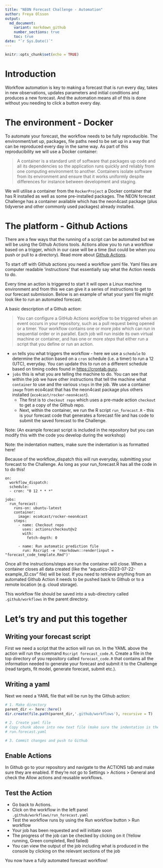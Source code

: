 ```yaml
---
title: "NEON Forecast Challenge - Automation"
author: Freya Olsson
output: 
  md_document: 
    variant: markdown_github
    number_sections: true
    toc: true
date: "`r Sys.Date()`"
---
```


```r
knitr::opts_chunk$set(echo = TRUE)
```

# Introduction

Workflow automation is key to making a forecast that is run every day, takes in new observations, updates parameters and initial conditions and produces a new forecast. And the automation means all of this is done without you needing to click a button every day.

# The environment - Docker
To automate your forecast, the workflow needs to be fully reproducible. The environment/set up, packages, file paths need to be set up in a way that can be reproduced every day in the same way. As part of this reproducibility we will use a Docker container:

> A container is a standard unit of software that packages up code and all its dependencies so the application runs quickly and reliably from one computing environment to another. Containers isolate software from its environment and ensure that it works uniformly despite differences for instance between development and staging. 

We will utilise a container from the `RockerProject` a Docker container that has R installed as well as some pre-installed packages. The NEON forecast Challenge has a container available which has the neon4cast package (plus tidyverse and other commonly used packages) already installed. 

# The platform - Github Actions
There are a few ways that the running of a script can be automated but we will be using the Github Actions tools. Actions allow you to run a workflow based on a trigger, which in our case will be a time (but could be when you push or pull to a directory). Read more about [Github Actions](https://docs.github.com/en/actions/learn-github-actions/understanding-github-actions).

To start off with Github actions you need a workflow yaml file. Yaml files are computer readable 'instructions' that essentially say what the Action needs to do.

Every time an action is triggered to start it will open a Linux machine environment and from this we can give it a series of instructions to get to our forecast submission. Below is an example of what your yaml file might look like to run an automated forecast. 

A basic description of a Github action:

>You can configure a GitHub Actions _workflow_ to be triggered when an event occurs in your repository, such as a pull request being opened or a timer. Your workflow contains one or more _jobs_ which can run in sequential order or in parallel. Each job will run inside its own virtual machine or container, and has one or more _steps_ that either run a script that you define or run an action.

* `on` tells you what triggers the workflow - here we use a `schedule` to determine the action based on a `cron` schedule (i.e. a timer) to run a 12 (UTC), everyday. You can update this to run on a different schedule based on timing codes found in [https://crontab.guru](https://crontab.guru). 
* `jobs` this is what you are telling the machine to do. You can see that within the job we have other instructions that tell the machine what `container` to use and the various `steps` in the job. We use a container `image` from eco4cast that has the neon4cast package plus others installed (`eco4cast/rocker-neon4cast`). 
  + The first is to `checkout repo` which uses a pre-made action `checkout` to get a copy of the Github repo.
  + Next, within the container, we run the R script `run_forecast.R` - this is your forecast code that generates a forecast file and has code to submit the saved forecast to the Challenge. 
  
Note: (An example forecast script is included in the repository but you can modify this with the code you develop during the workshop)
  
Note: the indentation matters, make sure the indentation is as formatted here!  

Because of the workflow_dispatch this will run everyday, submitting your forecast to the Challenge. As long as your run_forecast.R has all the code in to do this!

```
on:
  workflow_dispatch:
  schedule:
  - cron: "0 12 * * *"

jobs:
  run_forecast:
    runs-on: ubuntu-latest
    container:
      image: eco4cast/rocker-neon4cast
    steps:
      - name: Checkout repo
        uses: actions/checkout@v2
        with:
          fetch-depth: 0
          
      - name: Run automatic prediction file
        run: Rscript -e 'rmarkdown::render(input = "forecast_code_template.Rmd")' 
```

Once all the instructions/steps are run the container will close. When a container closes all data created (like the "aquatics-2023-07-22-example_ID.csv" file) will be lost. If you need to retrieve anything from an automated Github Action it needs to be pushed back to Github or to a remote location (e.g. cloud storage). 

This workflow file should be saved into a sub-directory called `.github/workflows` in the parent directory. 

# Let's try and put this together

## Writing your forecast script

First we need a script that the action will run on. In the YAML above the action will run the command `Rscript forecast_code.R`.
Create a file in the top directory of you repository called `forecast_code.R` that contains all the information needed to generate your forecast and submit it to the Challenge (read targets, fit model, generate forecast, submit etc.).

## Writing a yaml

Next we need a YAML file that will be run by the Github action:

```r
# 1. Make directory
parent_dir <- here::here()
dir.create(file.path(parent_dir,'.github/workflows'), recursive = T)

# 2. Create yaml file
# Copy chunk above into new text file (make sure the indentation is the same) and save into the .github/workflows directory with the yaml extension
# run.forecast.yaml

# 3. Commit changes and push to Github
```

## Enable Actions
In Github go to your repository and navigate to the ACTIONS tab and make sure they are enabled. If they're not go to Settings > Actions > General and check the Allow actions and reusable workflows.

## Test the Action
* Go back to Actions.
* Click on the workflow in the left panel `.github/workflows/run_forecast.yaml`
* Test the workflow runs by using the Run workflow button > Run workflow
* Your job has been requested and will initiate soon 
* The progress of the job can be checked by clicking on it (Yellow running, Green completed, Red failed)
* You can view the output of the job including what is produced in the console by clicking on the relevant sections of the job

You now have a fully automated forecast workflow!